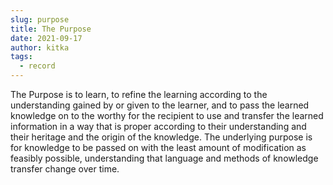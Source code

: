 ```yaml
---
slug: purpose
title: The Purpose
date: 2021-09-17
author: kitka
tags:
  - record
---
```

The Purpose is to learn,﻿ to refine the learning according to the understanding gained by or given to the learner, and to pass the learned knowledge on to the worthy for the recipient to use and transfer the learned information in a way that is proper according to their understanding and their heritage and the origin of the knowledge. ﻿The underlying purpose is for knowledge to be passed on with the least amount of modification as feasibly possible, understanding that language and methods of knowledge transfer change over time. 